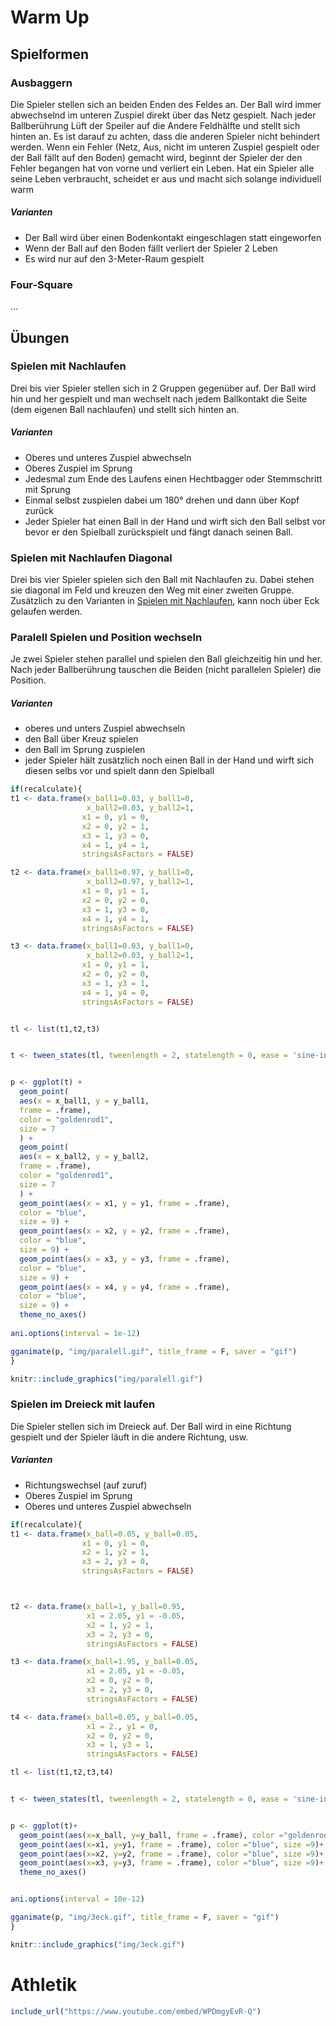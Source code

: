 # Warm Up

## Spielformen


### Ausbaggern

Die Spieler stellen sich an beiden Enden des Feldes an. Der Ball wird immer abwechselnd im unteren Zuspiel direkt über das Netz gespielt. Nach jeder Ballberührung Lüft der Speiler auf die Andere Feldhälfte und stellt sich hinten an. Es ist darauf zu achten, dass die anderen Spieler nicht behindert werden. Wenn ein Fehler (Netz, Aus, nicht im unteren Zuspiel gespielt oder der Ball fällt auf den Boden) gemacht wird, beginnt der Spieler der den Fehler begangen hat von vorne und verliert ein Leben. Hat ein Spieler alle seine Leben verbraucht, scheidet er aus und macht sich solange individuell warm

##### Varianten {-}

* Der Ball wird über einen Bodenkontakt eingeschlagen statt eingeworfen
* Wenn der Ball auf den Boden fällt verliert der Spieler 2 Leben
* Es wird nur auf den 3-Meter-Raum gespielt

### Four-Square

...

## Übungen

### Spielen mit Nachlaufen

Drei bis vier Spieler stellen sich in 2 Gruppen gegenüber auf. Der Ball wird hin und her gespielt und man wechselt nach jedem Ballkontakt die Seite (dem eigenen Ball nachlaufen) und stellt sich hinten an.

##### Varianten {-}

* Oberes und unteres Zuspiel abwechseln
* Oberes Zuspiel im Sprung
* Jedesmal zum Ende des Laufens einen Hechtbagger oder Stemmschritt mit Sprung
* Einmal selbst zuspielen dabei um 180° drehen und dann über Kopf zurück
* Jeder Spieler hat einen Ball in der Hand und wirft sich den Ball selbst vor bevor er den Spielball zurückspielt und fängt danach seinen Ball. 

### Spielen mit Nachlaufen Diagonal

Drei bis vier Spieler spielen sich den Ball mit Nachlaufen zu. Dabei stehen sie diagonal im Feld und kreuzen den Weg mit einer zweiten Gruppe. Zusätzlich zu den Varianten in [Spielen mit Nachlaufen], kann noch über Eck gelaufen werden.

### Paralell Spielen und Position wechseln

Je zwei Spieler stehen parallel und spielen den Ball gleichzeitig hin und her. Nach jeder Ballberührung tauschen die Beiden (nicht parallelen Spieler) die Position.

##### Varianten {-}

* oberes und unters Zuspiel abwechseln
* den Ball über Kreuz spielen
* den Ball im Sprung zuspielen
* jeder Spieler hält zusätzlich noch einen Ball in der Hand und wirft sich diesen selbs vor und spielt dann den Spielball


```r

if(recalculate){
t1 <- data.frame(x_ball1=0.03, y_ball1=0,
                 x_ball2=0.03, y_ball2=1, 
                x1 = 0, y1 = 0,
                x2 = 0, y2 = 1,
                x3 = 1, y3 = 0,
                x4 = 1, y4 = 1,
                stringsAsFactors = FALSE)

t2 <- data.frame(x_ball1=0.97, y_ball1=0,
                 x_ball2=0.97, y_ball2=1, 
                x1 = 0, y1 = 1,
                x2 = 0, y2 = 0,
                x3 = 1, y3 = 0,
                x4 = 1, y4 = 1,
                stringsAsFactors = FALSE)

t3 <- data.frame(x_ball1=0.03, y_ball1=0,
                 x_ball2=0.03, y_ball2=1,
                x1 = 0, y1 = 1,
                x2 = 0, y2 = 0,
                x3 = 1, y3 = 1,
                x4 = 1, y4 = 0,
                stringsAsFactors = FALSE)


tl <- list(t1,t2,t3)


t <- tween_states(tl, tweenlength = 2, statelength = 0, ease = 'sine-in-out',  nframes = 150)


p <- ggplot(t) +
  geom_point(
  aes(x = x_ball1, y = y_ball1,
  frame = .frame),
  color = "goldenrod1",
  size = 7
  ) +
  geom_point(
  aes(x = x_ball2, y = y_ball2,
  frame = .frame),
  color = "goldenrod1",
  size = 7
  ) +
  geom_point(aes(x = x1, y = y1, frame = .frame),
  color = "blue",
  size = 9) +
  geom_point(aes(x = x2, y = y2, frame = .frame),
  color = "blue",
  size = 9) +
  geom_point(aes(x = x3, y = y3, frame = .frame),
  color = "blue",
  size = 9) +
  geom_point(aes(x = x4, y = y4, frame = .frame),
  color = "blue",
  size = 9) +
  theme_no_axes()
  
ani.options(interval = 1e-12)

gganimate(p, "img/paralell.gif", title_frame = F, saver = "gif")
}

```


```r
knitr::include_graphics("img/paralell.gif")
```




### Spielen im Dreieck mit laufen

Die Spieler stellen sich im Dreieck auf. Der Ball wird in eine Richtung gespielt und der Spieler läuft in die andere Richtung, usw.

##### Varianten {-}

* Richtungswechsel (auf zuruf)
* Oberes Zuspiel im Sprung
* Oberes und unteres Zuspiel abwechseln


```r

if(recalculate){
t1 <- data.frame(x_ball=0.05, y_ball=0.05, 
                x1 = 0, y1 = 0,
                x2 = 1, y2 = 1,
                x3 = 2, y3 = 0,
                stringsAsFactors = FALSE)



t2 <- data.frame(x_ball=1, y_ball=0.95, 
                 x1 = 2.05, y1 = -0.05,
                 x2 = 1, y2 = 1,
                 x3 = 2, y3 = 0,
                 stringsAsFactors = FALSE)

t3 <- data.frame(x_ball=1.95, y_ball=0.05, 
                 x1 = 2.05, y1 = -0.05,
                 x2 = 0, y2 = 0,
                 x3 = 2, y3 = 0,
                 stringsAsFactors = FALSE)

t4 <- data.frame(x_ball=0.05, y_ball=0.05, 
                 x1 = 2., y1 = 0,
                 x2 = 0, y2 = 0,
                 x3 = 1, y3 = 1,
                 stringsAsFactors = FALSE)

tl <- list(t1,t2,t3,t4)


t <- tween_states(tl, tweenlength = 2, statelength = 0, ease = 'sine-in-out',  nframes = 150)


p <- ggplot(t)+
  geom_point(aes(x=x_ball, y=y_ball, frame = .frame), color ="goldenrod1", size =7)+
  geom_point(aes(x=x1, y=y1, frame = .frame), color ="blue", size =9)+
  geom_point(aes(x=x2, y=y2, frame = .frame), color ="blue", size =9)+
  geom_point(aes(x=x3, y=y3, frame = .frame), color ="blue", size =9)+
  theme_no_axes()


ani.options(interval = 10e-12)

gganimate(p, "img/3eck.gif", title_frame = F, saver = "gif")
}

```


```r
knitr::include_graphics("img/3eck.gif")
```

# Athletik

```r
include_url("https://www.youtube.com/embed/WPDmgyEvR-Q")
```


